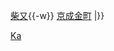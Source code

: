 {{鐵道路線
| 模板名稱 = 金町線
| 名稱 = [[File:Keisei Logo.svg|35px|京成電鐵|link=京成電鐵]] <small>[[京成電鐵]]</small> [[金町線]] [[File:Number prefix Keisei.svg|18px|KS]]
| 代表色 = #005AAA
| 背景顏色 = #FFFFFF 
| 車站列表 = [[京成高砂站|京成高砂]]{{-w}} [[柴又站|柴又]]{{-w}} [[京成金町站|京成金町]]
|}}<noinclude>
[[Category:京成電鐵路線模板|Ka]]
</noinclude>